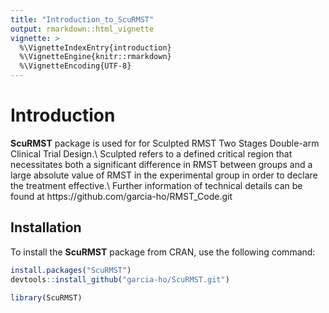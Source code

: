 ```yaml
---
title: "Introduction_to_ScuRMST"
output: rmarkdown::html_vignette
vignette: >
  %\VignetteIndexEntry{introduction}
  %\VignetteEngine{knitr::rmarkdown}
  %\VignetteEncoding{UTF-8}
---
```


# Introduction

**ScuRMST** package is used for for Sculpted RMST Two Stages Double-arm Clinical Trial Design.\\ 
Sculpted refers to a defined critical region that necessitates both a significant difference in RMST between groups and a large absolute value of RMST in the experimental group in order to declare the treatment effective.\\
Further information of technical details can be found at https://github.com/garcia-ho/RMST_Code.git


## Installation

To install the **ScuRMST** package from CRAN, use the following command:

```r
install.packages("ScuRMST")
devtools::install_github("garcia-ho/ScuRMST.git")

library(ScuRMST)
```
